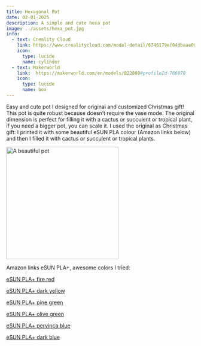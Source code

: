 ```yaml
---
title: Hexagonal Pot
date: 02-01-2025
description: A simple and cute hexa pot
image: ../assets/hexa_pot.jpg
info:
  - text: Creality Cloud
    link: https://www.crealitycloud.com/model-detail/6746179ef04dbaae0d8ac7c5?source=22 
    icon:
      type: lucide
      name: cylinder
  - text: Makerworld
    link:  https://makerworld.com/en/models/822808#profileId-766078  
    icon:
      type: lucide
      name: box
---
```

 
Easy and cute pot I designed for original and customized Christmas gift! 
This pot is quite robust because doesn’t require the vase mode.
The original dimension is perfect for filling it with a cactus or succulent or tropical plant, if you need a bigger pot, you can scale it.
I used the original as Christmas gift: I printed it with some beautiful eSUN PLA colour (Amazon links below) and then I filled it with cactus or succulent or tropical plants.

<div style={{ display: 'flex', gap: '10px', justifyContent: 'center'}}>
    <Image src={hexa_pot} alt="A beautiful pot" height="300" width="300" />
</div>

Amazon links eSUN PLA+, awesome colors I tried:

[eSUN PLA+ fire red](https://amzn.eu/d/iIxnmJu)

[eSUN PLA+ dark yellow](https://amzn.eu/d/33HRRMO)

[eSUN PLA+ pine green](https://amzn.eu/d/faicSCZ)

[eSUN PLA+ olive green](ttps://amzn.eu/d/dpGQF7L)

[eSUN PLA+ pervinca blue](https://amzn.eu/d/9hkRpbi)

[eSUN PLA+ dark blue](https://amzn.eu/d/bvyPzmF)
